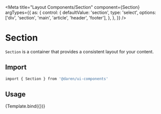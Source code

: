 
<Meta
  title="Layout Components/Section"
  component={Section}
  argTypes={{
    as: {
      control: {
        defaultValue: 'section',
        type: 'select',
        options: ['div', 'section', 'main', 'article', 'header', 'footer'],
      },
    },
  }}
/>


# Section

`Section` is a container that provides a consistent layout for your content.

<Actions packageName="layout-components" />

<Story name="example">
  <div className="mb-8">
    <Section />
  </div>
</Story>

## Import

```bash
import { Section } from '@daren/ui-components'
```

## Usage

<Canvas>
  <Story name="usage">{Template.bind({})}</Story>
</Canvas>

<ArgsTable story="usage" />

